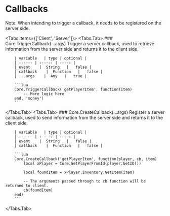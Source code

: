  
# Callbacks

<Callout type="info" emoji="ℹ️">
    Note: When intending to trigger a callback, it needs to be registered on the server side.
</Callout>

<Tabs items={['Client', 'Server']}>
  <Tabs.Tab>
        ### Core.TriggerCallback(...args)
        Trigger a server callback, used to retrieve information from the server side and returns it to the client side.

        | variable   | type | optional | 
        | :----- | :----: | ----: |
        | event    |  String   |   false |
        | callback    |  Function   |   false |
        | ...args    |  Any   |   true |

        ```lua
        Core.TriggerCallback('getPlayerItem', function(item)
            -- More logic here        
        end, 'money')
        ```
  </Tabs.Tab>
  <Tabs.Tab>
        ### Core.CreateCallback(...args)
        Register a server callback, used to send information from the server side and returns it to the client side.

        | variable   | type | optional | 
        | :----- | :----: | ----: |
        | event    |  String   |   false |
        | callback    |  Function   |   false |

        ```lua
        Core.CreateCallback('getPlayerItem', function(player, cb, item)
            local xPlayer = Core.GetPlayerFromId(player:GetID())

            local foundItem = xPlayer.inventory.GetItem(item)
            
            -- The arguments passed through to cb function will be returned to client.
            cb(foundItem)
        end)
        ```  
  </Tabs.Tab>
</Tabs>